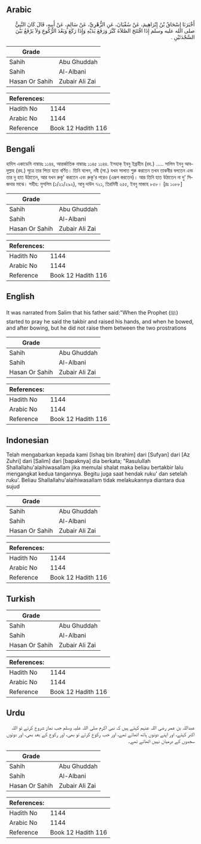 ## Arabic


<div dir="rtl" lang="ar" style={{fontSize:'larger',backgroundColor:'#f8f9fa',padding:20}}>
أَخْبَرَنَا إِسْحَاقُ بْنُ إِبْرَاهِيمَ، عَنْ سُفْيَانَ، عَنِ الزُّهْرِيِّ، عَنْ سَالِمٍ، عَنْ أَبِيهِ، قَالَ كَانَ النَّبِيُّ صلى الله عليه وسلم إِذَا افْتَتَحَ الصَّلاَةَ كَبَّرَ وَرَفَعَ يَدَيْهِ وَإِذَا رَكَعَ وَبَعْدَ الرُّكُوعِ وَلاَ يَرْفَعُ بَيْنَ السَّجْدَتَيْنِ ‏.‏
</div>
<div style={{backgroundColor:'#f8f9fa',padding:20, marginBottom: 10}}><table> <thead> <tr> <th>Grade</th> <th></th> </tr> </thead> <tbody> <tr><td>Sahih</td><td>Abu Ghuddah</td></tr><tr><td>Sahih</td><td>Al-Albani</td></tr><tr><td>Hasan Or Sahih</td><td>Zubair Ali Zai</td></tr></tbody></table><table> <thead> <tr> <th>References:</th> <th></th> </tr> </thead> <tbody><tr><td>Hadith No</td><td>1144</td></tr><tr><td>Arabic No</td><td>1144</td></tr><tr><td>Reference</td><td>Book 12 Hadith 116</td></tr></tbody></table></div>

## Bengali


<div dir="ltr" lang="bn" style={{fontSize:'larger',backgroundColor:'#f8f9fa',padding:20}}>
হাদিস একাডেমি নাম্বারঃ ১১৪৪, আন্তর্জাতিক নাম্বারঃ ১১৪৫ ১১৪৪. ইসহাক্ ইবনু ইব্রাহীম (রহ.) ..... সালিম ইবনু আবদুল্লাহ (রহ.) সূত্রে তার পিতা হতে বর্ণিত। তিনি বলেন, নবী (সা.) যখন সালাত শুরু করতেন তখন তাকবীর বলতেন এবং তার দু হাত উঠাতেন, আর যখন রুকূ' করতেন এবং রুকূ'র পরেও (এরূপ করতেন)। আর তিনি হাত উঠাতেন না দু’ সিজদার মাঝে। সহীহ: মুসলিম (১/২১/২৯২), আবু দাউদ ৭২১, তিরমিযী ২৫৫, ইবনু মাজাহ ৮৫৮। [দ্রঃ ১০৮৮]
</div>
<div style={{backgroundColor:'#f8f9fa',padding:20, marginBottom: 10}}><table> <thead> <tr> <th>Grade</th> <th></th> </tr> </thead> <tbody> <tr><td>Sahih</td><td>Abu Ghuddah</td></tr><tr><td>Sahih</td><td>Al-Albani</td></tr><tr><td>Hasan Or Sahih</td><td>Zubair Ali Zai</td></tr></tbody></table><table> <thead> <tr> <th>References:</th> <th></th> </tr> </thead> <tbody><tr><td>Hadith No</td><td>1144</td></tr><tr><td>Arabic No</td><td>1144</td></tr><tr><td>Reference</td><td>Book 12 Hadith 116</td></tr></tbody></table></div>

## English


<div dir="ltr" lang="en" style={{fontSize:'larger',backgroundColor:'#f8f9fa',padding:20}}>
It was narrated from Salim that his father said:"When the Prophet (ﷺ) started to pray he said the takbir and raised his hands, and when he bowed, and after bowing, but he did not raise them between the two prostrations
</div>
<div style={{backgroundColor:'#f8f9fa',padding:20, marginBottom: 10}}><table> <thead> <tr> <th>Grade</th> <th></th> </tr> </thead> <tbody> <tr><td>Sahih</td><td>Abu Ghuddah</td></tr><tr><td>Sahih</td><td>Al-Albani</td></tr><tr><td>Hasan Or Sahih</td><td>Zubair Ali Zai</td></tr></tbody></table><table> <thead> <tr> <th>References:</th> <th></th> </tr> </thead> <tbody><tr><td>Hadith No</td><td>1144</td></tr><tr><td>Arabic No</td><td>1144</td></tr><tr><td>Reference</td><td>Book 12 Hadith 116</td></tr></tbody></table></div>

## Indonesian


<div dir="ltr" lang="id" style={{fontSize:'larger',backgroundColor:'#f8f9fa',padding:20}}>
Telah mengabarkan kepada kami [Ishaq bin Ibrahim] dari [Sufyan] dari [Az Zuhri] dari [Salim] dari [bapaknya] dia berkata; "Rasulullah Shallallahu'alaihiwasallam jika memulai shalat maka beliau bertakbir lalu mengangkat kedua tangannya. Begitu juga saat hendak ruku' dan setelah ruku'. Beliau Shallallahu'alaihiwasallam tidak melakukannya diantara dua sujud
</div>
<div style={{backgroundColor:'#f8f9fa',padding:20, marginBottom: 10}}><table> <thead> <tr> <th>Grade</th> <th></th> </tr> </thead> <tbody> <tr><td>Sahih</td><td>Abu Ghuddah</td></tr><tr><td>Sahih</td><td>Al-Albani</td></tr><tr><td>Hasan Or Sahih</td><td>Zubair Ali Zai</td></tr></tbody></table><table> <thead> <tr> <th>References:</th> <th></th> </tr> </thead> <tbody><tr><td>Hadith No</td><td>1144</td></tr><tr><td>Arabic No</td><td>1144</td></tr><tr><td>Reference</td><td>Book 12 Hadith 116</td></tr></tbody></table></div>

## Turkish


<div dir="ltr" lang="tr" style={{fontSize:'larger',backgroundColor:'#f8f9fa',padding:20}}>

</div>
<div style={{backgroundColor:'#f8f9fa',padding:20, marginBottom: 10}}><table> <thead> <tr> <th>Grade</th> <th></th> </tr> </thead> <tbody> <tr><td>Sahih</td><td>Abu Ghuddah</td></tr><tr><td>Sahih</td><td>Al-Albani</td></tr><tr><td>Hasan Or Sahih</td><td>Zubair Ali Zai</td></tr></tbody></table><table> <thead> <tr> <th>References:</th> <th></th> </tr> </thead> <tbody><tr><td>Hadith No</td><td>1144</td></tr><tr><td>Arabic No</td><td>1144</td></tr><tr><td>Reference</td><td>Book 12 Hadith 116</td></tr></tbody></table></div>

## Urdu


<div dir="rtl" lang="ur" style={{fontSize:'larger',backgroundColor:'#f8f9fa',padding:20}}>
عبداللہ بن عمر رضی اللہ عنہم کہتے ہیں کہ نبی اکرم صلی اللہ علیہ وسلم جب نماز شروع کرتے تو اللہ اکبر کہتے، اور اپنے دونوں ہاتھ اٹھاتے تھے، اور جب رکوع کرتے تو بھی، اور رکوع کے بعد بھی، اور دونوں سجدوں کے درمیان نہیں اٹھاتے تھے۔
</div>
<div style={{backgroundColor:'#f8f9fa',padding:20, marginBottom: 10}}><table> <thead> <tr> <th>Grade</th> <th></th> </tr> </thead> <tbody> <tr><td>Sahih</td><td>Abu Ghuddah</td></tr><tr><td>Sahih</td><td>Al-Albani</td></tr><tr><td>Hasan Or Sahih</td><td>Zubair Ali Zai</td></tr></tbody></table><table> <thead> <tr> <th>References:</th> <th></th> </tr> </thead> <tbody><tr><td>Hadith No</td><td>1144</td></tr><tr><td>Arabic No</td><td>1144</td></tr><tr><td>Reference</td><td>Book 12 Hadith 116</td></tr></tbody></table></div>